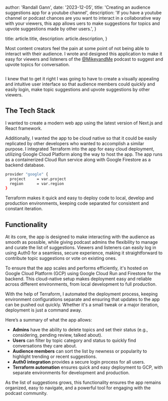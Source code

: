 
  author: 'Randall Gann',
  date: '2023-12-05',
  title: 'Creating an audience suggestions app for a youtube channel',
  description:
    'If you have a youtube channel or podcast chances are you want to interact in a collaborative way with your viewers, this app allows uers to make suggestions for topics and upvote suggestions made by other users.',
}

  title: article.title,
  description: article.description,
}


Most content creators feel the pain at some point of not being able to interact with their audience.  I wrote and designed this application to make it easy for viewers and listeners of the [@MikeyandMe](https://www.youtube.com/@Mikey-and-Me) podcast to suggest and upvote topics for conversation.

<Image src={designSystem} alt="" />

I knew that to get it right I was going to have to create a visually appealing and intuitive user interface so that audience members could quickly and easily login, make topic suggestions and upvote suggestions by other viewers.

## The Tech Stack

I wanted to create a modern web app using the latest version of Next.js and React framework.

Additionally, I wanted the app to be cloud native so that it could be easily replicated by other developers who wanted to accomplish a similar purpose.  I integrated Terraform into the app for easy cloud deployment, utilizing Google Cloud Platform along the way to host the app.  The app runs as a containerized Cloud Run service along with Google Firestore as a backend database.

```bash
provider "google" {
  project     = var.project
  region      = var.region
}
```

Terraform makes it quick and easy to deploy code to local, develop and production environments, keeping code separated for consistent and constant iteration.

## Functionality

At its core, the app is designed to make interacting with the audience as smooth as possible, while giving podcast admins the flexibility to manage and curate the list of suggestions. Viewers and listeners can easily log in using Auth0 for a seamless, secure experience, making it straightforward to contribute topic suggestions or vote on existing ones.

To ensure that the app scales and performs efficiently, it's hosted on Google Cloud Platform (GCP) using Google Cloud Run and Firestore for the backend. This cloud-native setup makes deployment easy and reliable across different environments, from local development to full production.

With the help of Terraform, I automated the deployment process, keeping environment configurations separate and ensuring that updates to the app can be pushed out quickly. Whether it's a small tweak or a major iteration, deployment is just a command away.

Here’s a summary of what the app allows:

- **Admins** have the ability to delete topics and set their status (e.g., considering, pending review, talked about).
- **Users** can filter by topic category and status to quickly find conversations they care about.
- **Audience members** can sort the list by newness or popularity to highlight trending or recent suggestions.
- **Auth0 integration** provides a secure login process for all users.
- **Terraform automation** ensures quick and easy deployment to GCP, with separate environments for development and production.

As the list of suggestions grows, this functionality ensures the app remains organized, easy to navigate, and a powerful tool for engaging with the podcast community.
